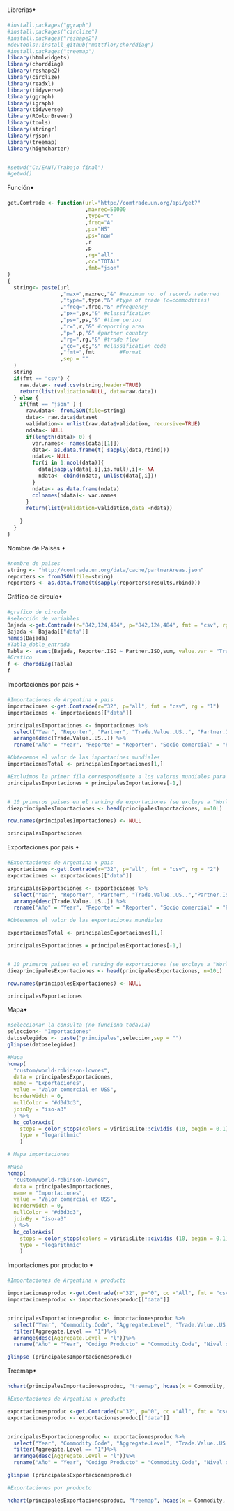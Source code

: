 Librerias🠻
```r

#install.packages("ggraph")
#install.packages("circlize")
#install.packages("reshape2")
#devtools::install_github("mattflor/chorddiag")
#install.packages("treemap")
library(htmlwidgets)
library(chorddiag)
library(reshape2)
library(circlize)
library(readxl)
library(tidyverse)
library(ggraph)
library(igraph)
library(tidyverse)
library(RColorBrewer)
library(tools)
library(stringr)
library(rjson)
library(treemap)
library(highcharter)


#setwd("C:/EANT/Trabajo final")
#getwd()

```

Función🠻
```r
get.Comtrade <- function(url="http://comtrade.un.org/api/get?"
                         ,maxrec=50000
                         ,type="C"
                         ,freq="A"
                         ,px="HS"
                         ,ps="now"
                         ,r
                         ,p
                         ,rg="all"
                         ,cc="TOTAL"
                         ,fmt="json"
)
{
  string<- paste(url
                 ,"max=",maxrec,"&" #maximum no. of records returned
                 ,"type=",type,"&" #type of trade (c=commodities)
                 ,"freq=",freq,"&" #frequency
                 ,"px=",px,"&" #classification
                 ,"ps=",ps,"&" #time period
                 ,"r=",r,"&" #reporting area
                 ,"p=",p,"&" #partner country
                 ,"rg=",rg,"&" #trade flow
                 ,"cc=",cc,"&" #classification code
                 ,"fmt=",fmt        #Format
                 ,sep = ""
  )
  string
  if(fmt == "csv") {
    raw.data<- read.csv(string,header=TRUE)
    return(list(validation=NULL, data=raw.data))
  } else {
    if(fmt == "json" ) {
      raw.data<- fromJSON(file=string)
      data<- raw.data$dataset
      validation<- unlist(raw.data$validation, recursive=TRUE)
      ndata<- NULL
      if(length(data)> 0) {
        var.names<- names(data[[1]])
        data<- as.data.frame(t( sapply(data,rbind)))
        ndata<- NULL
        for(i in 1:ncol(data)){
          data[sapply(data[,i],is.null),i]<- NA
          ndata<- cbind(ndata, unlist(data[,i]))
        }
        ndata<- as.data.frame(ndata)
        colnames(ndata)<- var.names
      }
      return(list(validation=validation,data =ndata))
    
    }
  }
}

```

Nombre de Países 🠻
```r
#nombre de paises
string <- "http://comtrade.un.org/data/cache/partnerAreas.json"
reporters <- fromJSON(file=string)
reporters <- as.data.frame(t(sapply(reporters$results,rbind)))
```

Gráfico de circulo🠻
```r
#grafico de circulo
#selección de variables
Bajada <-get.Comtrade(r="842,124,484", p="842,124,484", fmt = "csv", rg = "2")
Bajada <- Bajada[["data"]]
names(Bajada)
#Tabla_doble_entrada
Tabla <- acast(Bajada, Reporter.ISO ~ Partner.ISO,sum, value.var = "Trade.Value..US..")
#Grafico
f <- chorddiag(Tabla)
f
```

Importaciones por país 🠻
```r
#Importaciones de Argentina x pais
importaciones <-get.Comtrade(r="32", p="all", fmt = "csv", rg = "1")
importaciones <- importaciones[["data"]]

principalesImportaciones <- importaciones %>% 
  select("Year", "Reporter", "Partner", "Trade.Value..US..", "Partner.ISO" ) %>% 
  arrange(desc(Trade.Value..US..)) %>% 
  rename("Año" = "Year", "Reporte" = "Reporter", "Socio comercial" = "Partner", "Valor comercial en USS" = "Trade.Value..US..", "iso-a3" = "Partner.ISO")

#Obtenemos el valor de las importacines mundiales
importacionesTotal <- principalesImportaciones[1,]

#Excluimos la primer fila correspondiente a los valores mundiales para obtener el ranking de paises         
principalesImportaciones = principalesImportaciones[-1,]


# 10 primeros paises en el ranking de exportaciones (se excluye a "World" en la primera fila)
diezprincipalesImportaciones <- head(principalesImportaciones, n=10L)

row.names(principalesImportaciones) <- NULL

principalesImportaciones  
```

Exportaciones por país 🠻
```r
#Exportaciones de Argentina x pais
exportaciones <-get.Comtrade(r="32", p="all", fmt = "csv", rg = "2")
exportaciones <- exportaciones[["data"]]

principalesExportaciones <- exportaciones %>% 
  select("Year", "Reporter", "Partner", "Trade.Value..US..","Partner.ISO") %>% 
  arrange(desc(Trade.Value..US..)) %>% 
  rename("Año" = "Year", "Reporte" = "Reporter", "Socio comercial" = "Partner", "Valor comercial en USS" = "Trade.Value..US..","iso-a3" = "Partner.ISO")

#Obtenemos el valor de las exportaciones mundiales

exportacionesTotal <- principalesExportaciones[1,]

principalesExportaciones = principalesExportaciones[-1,]


# 10 primeros paises en el ranking de exportaciones (se excluye a "World" en la primera fila)
diezprincipalesExportaciones <- head(principalesExportaciones, n=10L)

row.names(principalesExportaciones) <- NULL

principalesExportaciones  
```

Mapa🠻
```r
#seleccionar la consulta (no funciona todavia)
seleccion<- "Importaciones"
datoselegidos <- paste("principales",seleccion,sep = "")
glimpse(datoselegidos)

#Mapa
hcmap(
  "custom/world-robinson-lowres", 
  data = principalesExportaciones,
  name = "Exportaciones", 
  value = "Valor comercial en USS",
  borderWidth = 0,
  nullColor = "#d3d3d3",
  joinBy = "iso-a3"
  ) %>%
  hc_colorAxis(
    stops = color_stops(colors = viridisLite::cividis (10, begin = 0.1)),
    type = "logarithmic"
    ) 
```


```r
# Mapa importaciones

#Mapa
hcmap(
  "custom/world-robinson-lowres", 
  data = principalesImportaciones,
  name = "Importaciones", 
  value = "Valor comercial en USS",
  borderWidth = 0,
  nullColor = "#d3d3d3",
  joinBy = "iso-a3"
  ) %>%
  hc_colorAxis(
    stops = color_stops(colors = viridisLite::cividis (10, begin = 0.1)),
    type = "logarithmic"
    ) 


```

Importaciones por producto 🠻
```r
#Importaciones de Argentina x producto

importacionesproduc <-get.Comtrade(r="32", p="0", cc ="All", fmt = "csv", rg = "1", px = "BEC")
importacionesproduc <- importacionesproduc[["data"]]


principalesImportacionesproduc <- importacionesproduc %>% 
  select("Year", "Commodity.Code", "Aggregate.Level", "Trade.Value..US..", "Commodity")%>% 
  filter(Aggregate.Level == "1")%>% 
  arrange(desc(Aggregate.Level = "l"))%>% 
  rename("Año" = "Year", "Codigo Producto" = "Commodity.Code", "Nivel de Agregacion" = "Aggregate.Level", "Valor comercial en USS" = "Trade.Value..US..")

glimpse (principalesImportacionesproduc)


```

Treemap🠻
```r


hchart(principalesImportacionesproduc, "treemap", hcaes(x = Commodity, value = `Valor comercial en USS`))
```


```r
#Exportaciones de Argentina x producto

exportacionesproduc <-get.Comtrade(r="32", p="0", cc ="All", fmt = "csv", rg = "2", px = "BEC")
exportacionesproduc <- exportacionesproduc[["data"]]


principalesExportacionesproduc <- exportacionesproduc %>% 
  select("Year", "Commodity.Code", "Aggregate.Level", "Trade.Value..US..", "Commodity")%>% 
  filter(Aggregate.Level == "1")%>% 
  arrange(desc(Aggregate.Level = "l"))%>% 
  rename("Año" = "Year", "Codigo Producto" = "Commodity.Code", "Nivel de Agregacion" = "Aggregate.Level", "Valor comercial en USS" = "Trade.Value..US..")

glimpse (principalesExportacionesproduc)
```


```r
#Exportaciones por producto

hchart(principalesExportacionesproduc, "treemap", hcaes(x = Commodity, value = `Valor comercial en USS`))
```

